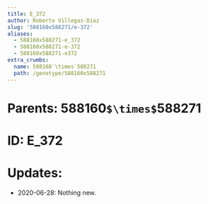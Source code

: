 ```yaml
---
title: E_372
author: Roberto Villegas-Diaz
slug: '588160x588271/e-372'
aliases:
  - 588160x588271-e_372
  - 588160x588271-e-372
  - 588160x588271-e372
extra_crumbs:
  name: 588160`\times`588271
  path: /genotype/588160x588271
---
```


# **Parents**: 588160`$\times$`588271
# **ID**: E_372
# **Updates**: 
 - 2020-06-28: Nothing new.
